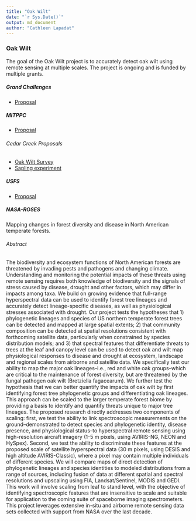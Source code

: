---
title: "Oak Wilt"
date: "`r Sys.Date()`"
output: md_document
author: "Cathleen Lapadat"
---
### Oak Wilt
The goal of the Oak Wilt project is to accurately detect oak wilt using remote sensing at multiple scales. The project is ongoing and is funded by multiple grants.  

##### Grand Challenges
*  [Proposal](https://drive.google.com/file/d/1c6Nv27WIEki9eaBbhoWkZwIch5fQmCmo/view?usp=sharing)  

##### MITPPC
*  [Proposal](https://drive.google.com/file/d/1ICaRB7J1mkWSLtR7Ga6hXiAlgFPiiRaa/view?usp=sharing)  

###### Cedar Creek Proposals
*  [Oak Wilt Survey](https://drive.google.com/file/d/1CxZXH8rO_kmqmU5LR7xJyPS5xICWe60M/view?usp=sharing)  
*  [Sapling experiment](https://drive.google.com/file/d/1wbM3HO-71f692EcY1NuM8qAlgpC9pqFa/view?usp=sharing)  

##### USFS
*  [Proposal](https://docs.google.com/document/d/16nlM2gchtRKw3NYZxfGCaE3Qizb3bs9c/edit?usp=sharing&ouid=117278050553426340443&rtpof=true&sd=true)  

##### NASA-ROSES
Mapping changes in forest diversity and disease in North American temperate forests.  

###### Abstract

The biodiversity and ecosystem functions of North American forests are threatened by invading pests and pathogens and changing climate. Understanding and monitoring the potential impacts of these threats using remote sensing requires both knowledge of biodiversity and the signals of stress caused by disease, drought and other factors, which may differ in impacts among taxa. We build on growing evidence that full-range hyperspectral data can be used to identify forest tree lineages and accurately detect lineage-specific diseases, as well as physiological stresses associated with drought. Our project tests the hypotheses that 1) phylogenetic lineages and species of US northern temperate forest trees can be detected and mapped at large spatial extents; 2) that community composition can be detected at spatial resolutions consistent with forthcoming satellite data, particularly when constrained by species distribution models; and 3) that spectral features that differentiate threats to trees at the leaf and canopy level can be used to detect oak and wilt map physiological responses to disease and drought at ecosystem, landscape and regional scales from airborne and satellite data. We specifically test our ability to map the major oak lineages--i.e., red and white oak groups--which are critical to the maintenance of forest diversity, but are threatened by the fungal pathogen oak wilt (Bretziella fagacearum). We further test the hypothesis that we can better quantify the impacts of oak wilt by first identifying forest tree phylogenetic groups and differentiating oak lineages. This approach can be scaled to the larger temperate forest biome by providing a basis to identify and quantify threats unique to major tree lineages. The proposed research directly addresses two components of scaling: first, we test the ability to link spectroscopic measurements on the ground--demonstrated to detect species and phylogenetic identity, disease presence, and physiological status--to hyperspectral remote sensing using high-resolution aircraft imagery (1-5 m pixels, using AVIRIS-NG, NEON and HySpex). Second, we test the ability to discriminate these features at the proposed scale of satellite hyperspectral data (30 m pixels, using DESIS and high altitude AVIRIS-Classic), where a pixel may contain multiple individuals of different species. We will compare maps of direct detection of phylogenetic lineages and species identities to modeled distributions from a range of sources, including fusion of data at different spatial and spectral resolutions and upscaling using FIA, Landsat/Sentinel, MODIS and GEDI. This work will involve scaling from leaf to stand level, with the objective of identifying spectroscopic features that are insensitive to scale and suitable for application to the coming suite of spaceborne imaging spectrometers. This project leverages extensive in-situ and airborne remote sensing data sets collected with support from NASA over the last decade.